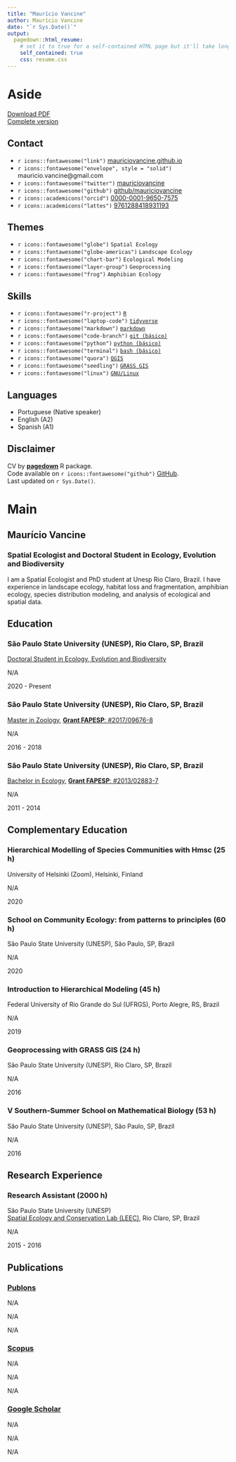 ```yaml
---
title: "Maurício Vancine"
author: Maurício Vancine
date: "`r Sys.Date()`"
output:
  pagedown::html_resume:
    # set it to true for a self-contained HTML page but it'll take longer to render
    self_contained: true
    css: resume.css
---
```


Aside
================================================================================

<i class='fas fa-file-pdf'></i> [Download PDF](https://mauriciovancine.github.io/cv/cv-mauricio-vancine-en-academic-short.pdf)
<br>
<i class='fas fa-download'></i> [Complete version](https://mauriciovancine.github.io/cv/cv-mauricio-vancine-en-academic-complete.html)

Contact {#contact}
--------------------------------------------------------------------------------
- `r icons::fontawesome("link")` [mauriciovancine.github.io](https://mauriciovancine.github.io/)
- `r icons::fontawesome("envelope", style = "solid")` mauricio.vancine@gmail.com
- `r icons::fontawesome("twitter")` [mauriciovancine](https://twitter.com/mauriciovancine)
- `r icons::fontawesome("github")` [github/mauriciovancine](https://github.com/mauriciovancine)
- `r icons::academicons("orcid")` [0000-0001-9650-7575](https://orcid.org/0000-0001-9650-7575)
- `r icons::academicons("lattes")` [9761288418931193](http://lattes.cnpq.br/9761288418931193)

Themes {#contact}
--------------------------------------------------------------------------------
- `r icons::fontawesome("globe")` `Spatial Ecology`
- `r icons::fontawesome("globe-americas")` `Landscape Ecology`
- `r icons::fontawesome("chart-bar")` `Ecological Modeling`
- `r icons::fontawesome("layer-group")` `Geoprocessing`
- `r icons::fontawesome("frog")` `Amphibian Ecology`

Skills {#skills}
--------------------------------------------------------------------------------
- `r icons::fontawesome("r-project")` [`R`](https://www.r-project.org/)
- `r icons::fontawesome("laptop-code")` [`tidyverse`](https://www.tidyverse.org/)
- `r icons::fontawesome("markdown")` [`markdown`](https://daringfireball.net/projects/markdown/)
- `r icons::fontawesome("code-branch")` [`git (básico)`](https://git-scm.com/)
- `r icons::fontawesome("python")` [`python (básico)`](https://www.python.org/)
- `r icons::fontawesome("terminal")` [`bash (básico)`](https://www.gnu.org/software/bash/)
- `r icons::fontawesome("quora")` [`QGIS`](https://qgis.org/en/site/)
- `r icons::fontawesome("seedling")` [`GRASS GIS`](https://grass.osgeo.org/)
- `r icons::fontawesome("linux")` [`GNU/Linux`](https://www.gnu.org/gnu/linux-and-gnu.html)

Languages {#skills}
--------------------------------------------------------------------------------
- Portuguese (Native speaker)
- English (A2)
- Spanish (A1)

Disclaimer
------------------------------------
CV by [**pagedown**](https://github.com/rstudio/pagedown) R package.  
Code available on `r icons::fontawesome("github")` [GitHub](https://github.com/mauriciovancine/cv).  
Last updated on `r Sys.Date()`.

Main
================================================================================

Maurício Vancine {#title}
--------------------------------------------------------------------------------

### Spatial Ecologist and Doctoral Student in Ecology, Evolution and Biodiversity

I am a Spatial Ecologist and PhD student at Unesp Rio Claro, Brazil. I have experience in landscape ecology, habitat loss and fragmentation, amphibian ecology, species distribution modeling, and analysis of ecological and spatial data.

Education {data-icon=graduation-cap}
--------------------------------------------------------------------------------

### São Paulo State University (UNESP), Rio Claro, SP, Brazil

[Doctoral Student in Ecology, Evolution and Biodiversity](https://ib.rc.unesp.br/#!/pos-graduacao/secao-tecnica-de-pos/programas/ecologia-e-biodiversidade/apresentacao-novo/)

N/A

2020 - Present

### São Paulo State University (UNESP), Rio Claro, SP, Brazil

[Master in Zoology](https://ib.rc.unesp.br/#!/pos-graduacao/secao-tecnica-de-pos/programas/zoologia/), [**Grant FAPESP**: #2017/09676-8](https://bv.fapesp.br/en/bolsas/172826/effect-of-landscape-modifications-and-climate-changes-on-the-persistence-of-amphibians-in-the-atlant/)

N/A

2016 - 2018

### São Paulo State University (UNESP), Rio Claro, SP, Brazil

[Bachelor in Ecology](https://ib.rc.unesp.br/#!/graduacao/cursos-conselho-de-curso/ecologia/), [**Grant FAPESP**: #2013/02883-7](https://bv.fapesp.br/en/bolsas/142421/effect-of-fragmentation-on-the-persistence-of-anuran-amphibians-amphibia-anura-within-the-atlanti/)

N/A

2011 - 2014

Complementary Education {data-icon=book}
--------------------------------------------------------------------------------

### Hierarchical Modelling of Species Communities with Hmsc (25 h)

University of Helsinki (Zoom), Helsinki, Finland

N/A

2020

### School on Community Ecology: from patterns to principles (60 h)

São Paulo State University (UNESP), São Paulo, SP, Brazil

N/A

2020

### Introduction to Hierarchical Modeling (45 h)

Federal University of Rio Grande do Sul (UFRGS), Porto Alegre, RS, Brazil

N/A

2019

### Geoprocessing with GRASS GIS (24 h)

São Paulo State University (UNESP), Rio Claro, SP, Brazil

N/A

2016

### V Southern-Summer School on Mathematical Biology  (53 h)

São Paulo State University (UNESP), São Paulo, SP, Brazil

N/A

2016

Research Experience {data-icon=laptop}
--------------------------------------------------------------------------------

### Research Assistant (2000 h)

São Paulo State University (UNESP)  
[Spatial Ecology and Conservation Lab (LEEC)](https://ib.rc.unesp.br/#!/departamentos/ecologia/leec/home/), Rio Claro, SP, Brazil

N/A

2015 - 2016

Publications {data-icon=file}
--------------------------------------------------------------------------------

### [Publons](https://publons.com/researcher/F-7305-2016/)

N/A

N/A

N/A

### [Scopus](https://www.scopus.com/authid/detail.uri?authorId=57193451888) 

N/A

N/A

N/A

### [Google Scholar](https://scholar.google.com/citations?user=i-2xZBQAAAAJ)

N/A

N/A

N/A